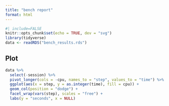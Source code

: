 ```yaml
---
title: "bench report"
format: html
---
```


```r
#| include=FALSE
knitr::opts_chunk$set(echo = TRUE, dev = "svg")
library(tidyverse)
data <- readRDS("bench_results.rds")
```

## Plot

```r
data %>% 
  select(-session) %>% 
  pivot_longer(cols = -cpu, names_to = "step", values_to = "time") %>% 
  ggplot(aes(x = step, y = as.integer(time), fill = cpu)) +
  geom_col(position = "dodge") +
  facet_wrap(vars(step), scales = "free") +
  labs(y = "seconds", x = NULL)
```
